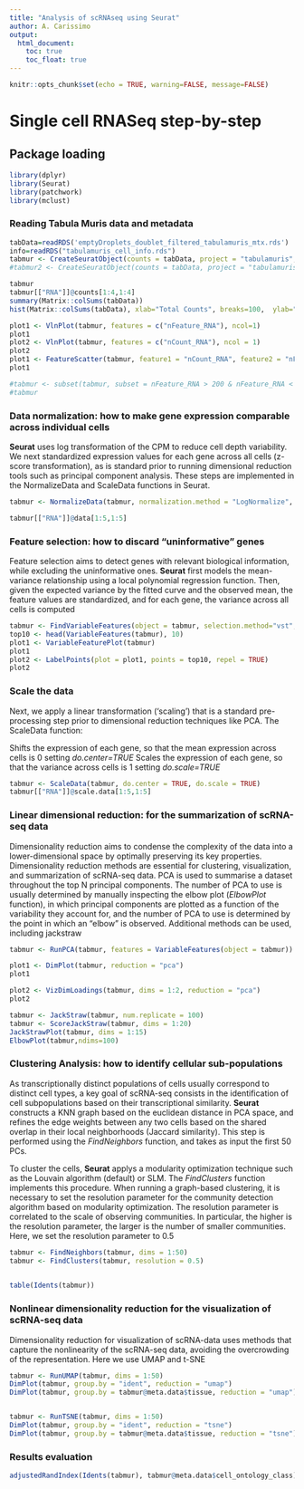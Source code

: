```yaml
---
title: "Analysis of scRNAseq using Seurat"
author: A. Carissimo
output:
  html_document:
    toc: true
    toc_float: true
---
```


```r
knitr::opts_chunk$set(echo = TRUE, warning=FALSE, message=FALSE)
```

# Single cell RNASeq step-by-step 

## Package loading 
 

```r
library(dplyr)
library(Seurat)
library(patchwork)
library(mclust)
```

### Reading Tabula Muris data and metadata

```r
tabData=readRDS('emptyDroplets_doublet_filtered_tabulamuris_mtx.rds')
info=readRDS("tabulamuris_cell_info.rds")
tabmur <- CreateSeuratObject(counts = tabData, project = "tabulamuris", min.cells = round(dim(tabData)[2]*5/100), min.features = 0, meta.data=info)
#tabmur2 <- CreateSeuratObject(counts = tabData, project = "tabulamuris", min.cells = round(dim(tabData)[2]*5/100), min.features = 0, meta.data=info)

tabmur
tabmur[["RNA"]]@counts[1:4,1:4]
summary(Matrix::colSums(tabData))
hist(Matrix::colSums(tabData), xlab="Total Counts", breaks=100,  ylab="Number of cells")       
```



```r

plot1 <- VlnPlot(tabmur, features = c("nFeature_RNA"), ncol=1)
plot1
plot2 <- VlnPlot(tabmur, features = c("nCount_RNA"), ncol = 1)
plot2
plot1 <- FeatureScatter(tabmur, feature1 = "nCount_RNA", feature2 = "nFeature_RNA", group.by = tabmur@meta.data$tissue)
plot1
```

```r

#tabmur <- subset(tabmur, subset = nFeature_RNA > 200 & nFeature_RNA < 2500 )
#tabmur
```

###  Data normalization: how to make gene expression comparable across individual cells

**Seurat** uses log transformation of the CPM to reduce cell depth variability. We next standardized expression values for each gene across all cells (z-score transformation), as is standard prior to running dimensional reduction tools such as principal component analysis. These steps are implemented in the NormalizeData and ScaleData functions in Seurat.  

```r
tabmur <- NormalizeData(tabmur, normalization.method = "LogNormalize", scale.factor = 10000)

tabmur[["RNA"]]@data[1:5,1:5]
```

### Feature selection: how to discard “uninformative” genes

Feature selection aims to detect genes with relevant biological information, while excluding the uninformative ones.
**Seurat** first models the mean-variance relationship using a local polynomial regression function. Then, given the expected variance by the fitted curve and the observed mean, the feature values are standardized, and for each gene, the variance across all cells is computed


```r
tabmur <- FindVariableFeatures(object = tabmur, selection.method="vst", nfeatures = 2000)
top10 <- head(VariableFeatures(tabmur), 10)
plot1 <- VariableFeaturePlot(tabmur)
plot1
plot2 <- LabelPoints(plot = plot1, points = top10, repel = TRUE)
plot2
```

### Scale the data
Next, we apply a linear transformation (‘scaling’) that is a standard pre-processing step prior to dimensional reduction techniques like PCA. The ScaleData function:

Shifts the expression of each gene, so that the mean expression across cells is 0 setting *do.center=TRUE*
Scales the expression of each gene, so that the variance across cells is 1 setting *do.scale=TRUE*


```r
tabmur <- ScaleData(tabmur, do.center = TRUE, do.scale = TRUE)
tabmur[["RNA"]]@scale.data[1:5,1:5]
```

### Linear dimensional reduction: for the summarization of scRNA-seq data

Dimensionality reduction aims to condense the complexity of the data into a lower-dimensional space by optimally preserving its key properties. Dimensionality reduction methods are essential for clustering, visualization, and summarization of scRNA-seq data. PCA is used to summarise a dataset throughout the top N principal components. The number of PCA to use is usually determined by manually inspecting the elbow plot (*ElbowPlot* function), in which principal components are plotted as a function of the variability they account for, and the number of PCA to use is determined by the point in which an “elbow” is observed. Additional methods can be used, including jackstraw 


```r

tabmur <- RunPCA(tabmur, features = VariableFeatures(object = tabmur))

plot1 <- DimPlot(tabmur, reduction = "pca")
plot1

plot2 <- VizDimLoadings(tabmur, dims = 1:2, reduction = "pca")
plot2

tabmur <- JackStraw(tabmur, num.replicate = 100)
tabmur <- ScoreJackStraw(tabmur, dims = 1:20)
JackStrawPlot(tabmur, dims = 1:15)
ElbowPlot(tabmur,ndims=100)
```

### Clustering Analysis: how to identify cellular sub-populations

As transcriptionally distinct populations of cells usually correspond to distinct cell types, a key goal of scRNA-seq consists in the identification of cell subpopulations based on their transcriptional similarity.
**Seurat** constructs a KNN graph based on the euclidean distance in PCA space, and refines the edge weights between any two cells based on the shared overlap in their local neighborhoods (Jaccard similarity). This step is performed using the *FindNeighbors* function, and takes as input the first 50 PCs.

To cluster the cells, **Seurat** applys a modularity optimization technique such as the Louvain algorithm (default) or SLM. The *FindClusters* function implements this procedure. When running a graph-based clustering, it is necessary to set the resolution parameter for the community detection algorithm based on modularity optimization. The resolution parameter is correlated to the scale of observing communities. In particular, the higher is the resolution parameter, the larger is the number of smaller communities. 
Here, we set the resolution parameter to 0.5

```r
tabmur <- FindNeighbors(tabmur, dims = 1:50)
tabmur <- FindClusters(tabmur, resolution = 0.5)
 
```
```r
table(Idents(tabmur))
```

### Nonlinear dimensionality reduction for the visualization of scRNA-seq data

Dimensionality reduction for visualization of scRNA-data uses methods that capture the nonlinearity of the scRNA-seq data, avoiding the overcrowding of the representation. Here we use UMAP and t-SNE


```r
tabmur <- RunUMAP(tabmur, dims = 1:50)
DimPlot(tabmur, group.by = "ident", reduction = "umap")
DimPlot(tabmur, group.by = tabmur@meta.data$tissue, reduction = "umap")


tabmur <- RunTSNE(tabmur, dims = 1:50)
DimPlot(tabmur, group.by = "ident", reduction = "tsne")
DimPlot(tabmur, group.by = tabmur@meta.data$tissue, reduction = "tsne")


```

### Results evaluation 


```r
adjustedRandIndex(Idents(tabmur), tabmur@meta.data$cell_ontology_class)

 
```
